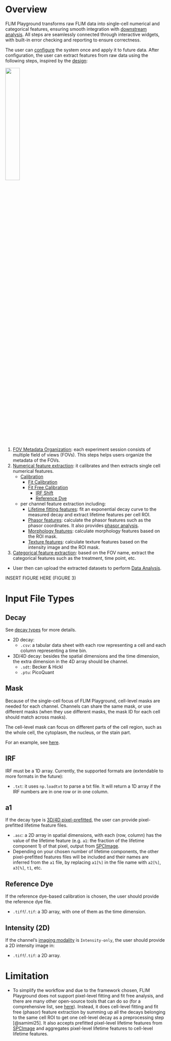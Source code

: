 # Overview

FLIM Playground transforms raw FLIM data into single-cell numerical and categorical features, ensuring smooth integration with [downstream analysis](data_analysis.qmd). All steps are seamlessly connected through interactive widgets, with built-in error checking and reporting to ensure correctness.

The user can [configure](data_extraction_config.qmd) the system once and apply it to future data. After configuration, the user can extract features from raw data using the following steps, inspired by the [design](#index.qmd#design):

![](extraction_ui_shots/extraction_steps.png){width=30% fig-align=center}

1. [FOV Metadata Organization](fov_metadata.qmd): each experiment session consists of multiple field of views (FOVs). This steps helps users organize the metadata of the FOVs. 
2. [Numerical feature extraction](numerical_feature_extraction.qmd): it calibrates and then extracts single cell numerical features. 
    - [Calibration](numerical_feature_extraction.qmd#calibration)
        - [Fit Calibration](numerical_feature_extraction.qmd#fit-calibration)
        - [Fit Free Calibration](numerical_feature_extraction.qmd#fit-free-calibration)
            - [IRF Shift](numerical_feature_extraction.qmd#shift-irf)
            - [Reference Dye](numerical_feature_extraction.qmd#reference-dye)
    - per channel feature extraction including:
        - [Lifetime fitting features](lifetime_fit.qmd): fit an exponential decay curve to the measured decay and extract lifetime features per cell ROI. 
        - [Phasor features](lifetime_fit_free.qmd): calculate the phasor features such as the phasor coordinates. It also provides [phasor analysis](phasor_analysis.qmd). 
        - [Morphology features](intensity_morphology.qmd): calculate morphology features based on the ROI mask. 
        - [Texture features](intensity_texture.qmd): calculate texture features based on the intensity image and the ROI mask. 
3. [Categorical feature extraction](categorical_feature_extraction.qmd): based on the FOV name, extract the categorical features such as the treatment, time point, etc.

- User then can upload the extracted datasets to perform [Data Analysis](data_analysis.qmd). 

INSERT FIGURE HERE (FIGURE 3)

# Input File Types

## Decay

See [decay types](data_extraction_config.qmd#decay-types) for more details. 

- 2D decay: 
    - `.csv`: a tabular data sheet with each row representing a cell and each column representing a time bin. 
- 3D/4D decay: besides the spatial dimensions and the time dimension, the extra dimension in the 4D array should be channel.
    - `.sdt`: Becker & Hickl
    - `.ptu`: PicoQuant

## Mask

Because of the single-cell focus of FLIM Playground, cell-level masks are needed for each channel. Channels can share the same mask, or use different masks (when they use different masks, the mask ID for each cell should match across masks). 

The cell-level mask can focus on different parts of the cell region, such as the whole cell, the cytoplasm, the nucleus, or the stain part. 

For an example, see [here](data_extraction_config.qmd#file-suffix). 

## IRF 
IRF must be a 1D array. Currently, the supported formats are (extendable to more formats in the future):

- `.txt`: it uses `np.loadtxt` to parse a txt file. It will return a 1D array if the IRF numbers are in one row or in one column.  

## a1
If the decay type is [3D/4D pixel-prefitted](data_extraction_config.qmd#3d4d-pixel-prefitted), the user can provide pixel-prefitted lifetime feature files. 

- `.asc`: a 2D array in spatial dimensions, with each (row, column) has the value of the lifetime feature (e.g. `a1`: the fraction of the lifetime component 1) of that pixel, output from [SPCImage](https://www.becker-hickl.com/products/spcimage/). 
- Depending on your chosen number of lifetime components, the other pixel-prefitted features files will be included and their names are inferred from the `a1` file, by replacing `a1[%]` in the file name with `a2[%]`, `a3[%]`, `t1`, etc. 

## Reference Dye
If the reference dye-based calibration is chosen, the user should provide the reference dye file. 

- `.tiff`/`.tif`: a 3D array, with one of them as the time dimension. 

## Intensity (2D)

If the channel's [imaging modality](#imaging-modality) is `Intensity-only`, the user should provide a 2D intensity image in:

- `.tiff`/`.tif`: a 2D array. 

# Limitation

- To simplify the workflow and due to the framework chosen, FLIM Playground does not support pixel-level fitting and fit free analysis, and there are many other open-source tools that can do so (for a comprehensive list, see [here](https://www.phasorpy.org/docs/stable/phasor_approach/#software)). Instead, it does cell-level fitting and fit free (phasor) feature extraction by summing up all the decays belonging to the same cell ROI to get one cell-level decay as a preprocessing step [@samimi25]. It also accepts prefitted pixel-level lifetime features from [SPCImage](https://www.becker-hickl.com/products/spcimage/) and aggregates pixel-level lifetime features to cell-level lifetime features. 
